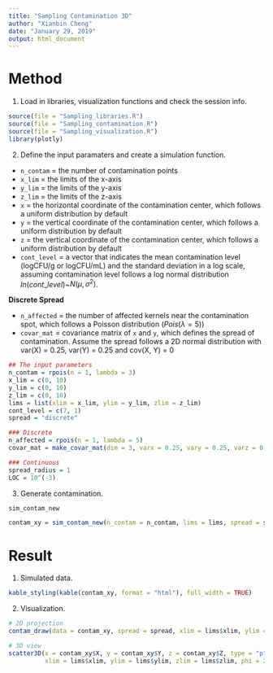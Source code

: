 ```yaml
---
title: "Sampling Contamination 3D"
author: "Xianbin Cheng"
date: "January 29, 2019"
output: html_document
---
```


# Method #

1. Load in libraries, visualization functions and check the session info.

```r
source(file = "Sampling_libraries.R")
source(file = "Sampling_contamination.R")
source(file = "Sampling_visualization.R")
library(plotly)
```

2. Define the input paramaters and create a simulation function.

* `n_contam` = the number of contamination points  
* `x_lim` = the limits of the x-axis  
* `y_lim` = the limits of the y-axis  
* `z_lim` = the limits of the z-axis
* `x` = the horizontal coordinate of the contamination center, which follows a uniform distribution by default
* `y` = the vertical coordinate of the contamination center, which follows a uniform distribution by default
* `z` = the vertical coordinate of the contamination center, which follows a uniform distribution by default
* `cont_level` = a vector that indicates the mean contamination level (logCFU/g or logCFU/mL) and the standard deviation in a log scale, assuming contamination level follows a log normal distribution $ln(cont\_level)$~$N(\mu, \sigma^2)$. 

**Discrete Spread**

* `n_affected` = the number of affected kernels near the contamination spot, which follows a Poisson distribution ($Pois(\lambda = 5)$)   
* `covar_mat` = covariance matrix of `x` and `y`, which defines the spread of contamination. Assume the spread follows a 2D normal distribution with var(X) = 0.25, var(Y) = 0.25 and cov(X, Y) = 0  


```r
## The input parameters
n_contam = rpois(n = 1, lambda = 3)
x_lim = c(0, 10)
y_lim = c(0, 10)
z_lim = c(0, 10)
lims = list(xlim = x_lim, ylim = y_lim, zlim = z_lim)
cont_level = c(7, 1)
spread = "discrete"

### Discrete
n_affected = rpois(n = 1, lambda = 5)
covar_mat = make_covar_mat(dim = 3, varx = 0.25, vary = 0.25, varz = 0.25, covxy = 0, covxz = 0, covyz = 0)

### Continuous
spread_radius = 1
LOC = 10^(-3)
```

3. Generate contamination.

```r
sim_contam_new
```

```r
contam_xy = sim_contam_new(n_contam = n_contam, lims = lims, spread = spread, covar = covar_mat, n_affected = n_affected, spread_radius = spread_radius, cont_level = cont_level)
```

# Result

1. Simulated data.

```r
kable_styling(kable(contam_xy, format = "html"), full_width = TRUE)
```

2. Visualization.

```r
# 2D projection
contam_draw(data = contam_xy, spread = spread, xlim = lims$xlim, ylim = lims$ylim)

# 3D view
scatter3D(x = contam_xy$X, y = contam_xy$Y, z = contam_xy$Z, type = "p", colvar = as.numeric(contam_xy$label), 
          xlim = lims$xlim, ylim = lims$ylim, zlim = lims$zlim, phi = 20, theta = 40 )
```

